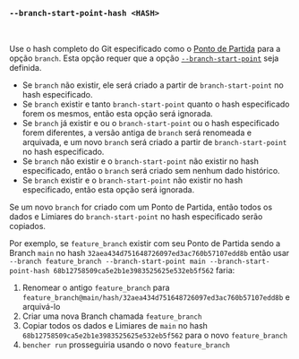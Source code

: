 ### `--branch-start-point-hash <HASH>`

<br />

Use o hash completo do Git especificado como o [Ponto de Partida][start point] para a opção `branch`. Esta opção requer que a opção [`--branch-start-point`][branch start point] seja definida.

- Se `branch` não existir, ele será criado a partir de `branch-start-point` no hash especificado.
- Se `branch` existir e tanto `branch-start-point` quanto o hash especificado forem os mesmos,
  então esta opção será ignorada.
- Se `branch` já existir e ou o `branch-start-point` ou o hash especificado forem diferentes,
  a versão antiga de `branch` será renomeada e arquivada,
  e um novo `branch` será criado a partir de `branch-start-point` no hash especificado.
- Se `branch` não existir e o `branch-start-point` não existir no hash especificado,
  então o `branch` será criado sem nenhum dado histórico.
- Se `branch` existir e o `branch-start-point` não existir no hash especificado,
  então esta opção será ignorada.

Se um novo `branch` for criado com um Ponto de Partida,
então todos os dados e Limiares do `branch-start-point` no hash especificado serão copiados.

Por exemplo, se `feature_branch` existir com seu Ponto de Partida sendo a Branch `main`
no hash `32aea434d751648726097ed3ac760b57107edd8b`
então usar `--branch feature_branch --branch-start-point main --branch-start-point-hash 68b12758509ca5e2b1e3983525625e532eb5f562`
faria:

1. Renomear o antigo `feature_branch` para `feature_branch@main/hash/32aea434d751648726097ed3ac760b57107edd8b` e arquivá-lo
2. Criar uma nova Branch chamada `feature_branch`
3. Copiar todos os dados e Limiares de `main` no hash `68b12758509ca5e2b1e3983525625e532eb5f562` para o novo `feature_branch`
4. `bencher run` prosseguiria usando o novo `feature_branch`

[start point]: /pt/docs/explanation/benchmarking/#start-point

[branch start point]: #--branch-start-point-branch